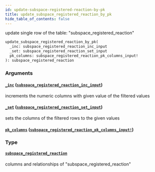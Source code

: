 ```yaml
---
id: update-subspace-registered-reaction-by-pk
title: update_subspace_registered_reaction_by_pk
hide_table_of_contents: false
---
```


update single row of the table: "subspace_registered_reaction"

```graphql
update_subspace_registered_reaction_by_pk(
  _inc: subspace_registered_reaction_inc_input
  _set: subspace_registered_reaction_set_input
  pk_columns: subspace_registered_reaction_pk_columns_input!
): subspace_registered_reaction
```

### Arguments

#### [`_inc`](#) ([`subspace_registered_reaction_inc_input`](../inputs/subspace-registered-reaction-inc-input))

increments the numeric columns with given value of the filtered values

#### [`_set`](#) ([`subspace_registered_reaction_set_input`](../inputs/subspace-registered-reaction-set-input))

sets the columns of the filtered rows to the given values

#### [`pk_columns`](#) ([`subspace_registered_reaction_pk_columns_input!`](../inputs/subspace-registered-reaction-pk-columns-input))

### Type

#### [`subspace_registered_reaction`](../objects/subspace-registered-reaction)

columns and relationships of "subspace_registered_reaction"
